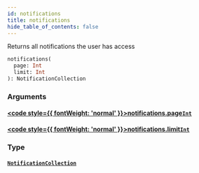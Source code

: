 ```yaml
---
id: notifications
title: notifications
hide_table_of_contents: false
---
```








Returns all notifications the user has access

```graphql
notifications(
  page: Int
  limit: Int
): NotificationCollection
```


### Arguments

#### [<code style={{ fontWeight: 'normal' }}>notifications.<b>page</b></code>](#)<Bullet />[`Int`](/api/graphql/documentation/scalars/int) <Badge class="secondary" text="scalar"/>
> 
> 

#### [<code style={{ fontWeight: 'normal' }}>notifications.<b>limit</b></code>](#)<Bullet />[`Int`](/api/graphql/documentation/scalars/int) <Badge class="secondary" text="scalar"/>
> 
> 

### Type

#### [`NotificationCollection`](/api/graphql/documentation/objects/notification-collection) <Badge class="secondary" text="object"/>
> 
> 





